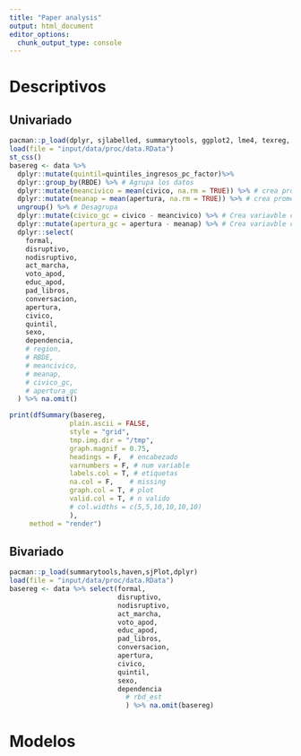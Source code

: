 ```yaml
---
title: "Paper analysis"
output: html_document
editor_options: 
  chunk_output_type: console
---
```


# Descriptivos

## Univariado
```r
pacman::p_load(dplyr, sjlabelled, summarytools, ggplot2, lme4, texreg, lattice, stargazer, car)
load(file = "input/data/proc/data.RData")
st_css()
basereg <- data %>% 
  dplyr::mutate(quintil=quintiles_ingresos_pc_factor)%>%
  dplyr::group_by(RBDE) %>% # Agrupa los datos
  dplyr::mutate(meancivico = mean(civico, na.rm = TRUE)) %>% # crea promedio para cada escuela
  dplyr::mutate(meanap = mean(apertura, na.rm = TRUE)) %>% # crea promedio para cada escuela
  ungroup() %>% # Desagrupa
  dplyr::mutate(civico_gc = civico - meancivico) %>% # Crea variavble centrada al grupo (escuela)
  dplyr::mutate(apertura_gc = apertura - meanap) %>% # Crea variavble centrada al grupo (escuela)
  dplyr::select(
    formal,
    disruptivo,
    nodisruptivo,
    act_marcha,
    voto_apod,
    educ_apod,
    pad_libros,
    conversacion,
    apertura,
    civico,
    quintil,
    sexo,
    dependencia,
    # region,
    # RBDE,
    # meancivico,
    # meanap,
    # civico_gc,
    # apertura_gc
  ) %>% na.omit()

print(dfSummary(basereg,
               plain.ascii = FALSE,
               style = "grid",
               tmp.img.dir = "/tmp",
               graph.magnif = 0.75,
               headings = F,  # encabezado
               varnumbers = F, # num variable
               labels.col = T, # etiquetas
               na.col = F,    # missing
               graph.col = T, # plot
               valid.col = T, # n valido  
               # col.widths = c(5,5,10,10,10,10)
               ),
     method = "render")
```

## Bivariado
```r
pacman::p_load(summarytools,haven,sjPlot,dplyr)
load(file = "input/data/proc/data.RData")
basereg <- data %>% select(formal,
                           disruptivo,
                           nodisruptivo,
                           act_marcha,
                           voto_apod,
                           educ_apod,
                           pad_libros,
                           conversacion,
                           apertura,
                           civico,
                           quintil,
                           sexo,
                           dependencia
                             # rbd_est
                             ) %>% na.omit(basereg)
```



# Modelos